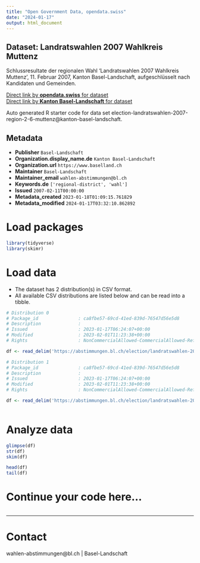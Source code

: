 ```yaml
---
title: "Open Government Data, opendata.swiss"
date: "2024-01-17"
output: html_document
---
```


## Dataset: Landratswahlen 2007 Wahlkreis Muttenz

Schlussresultate der regionalen Wahl 'Landratswahlen 2007 Wahlkreis Muttenz', 11. Februar 2007, Kanton Basel-Landschaft, aufgeschlüsselt nach Kandidaten und Gemeinden.

[Direct link by **opendata.swiss** for dataset](https://opendata.swiss/de/dataset/landratswahlen-2007-wahlkreis-muttenz)<br>
[Direct link by **Kanton Basel-Landschaft** for dataset](https://abstimmungen.bl.ch/election/landratswahlen-2007-region-2-6-muttenz/data)

Auto generated R starter code for data set election-landratswahlen-2007-region-2-6-muttenz@kanton-basel-landschaft.

## Metadata

- **Publisher** `Basel-Landschaft`
- **Organization.display_name.de** `Kanton Basel-Landschaft`
- **Organization.url** `https://www.baselland.ch`
- **Maintainer** `Basel-Landschaft`
- **Maintainer_email** `wahlen-abstimmungen@bl.ch`
- **Keywords.de** `['regional-district', 'wahl']`
- **Issued** `2007-02-11T00:00:00`
- **Metadata_created** `2023-01-18T01:09:15.761829`
- **Metadata_modified** `2024-01-17T03:32:10.862892`


# Load packages

```r

library(tidyverse)
library(skimr)

```

# Load data

-   The dataset has 2 distribution(s) in CSV format.
-   All available CSV distributions are listed below and can be read into a tibble.

```r

# Distribution 0
# Package_id               : ca8fbe57-69cd-41ed-839d-76547d56e5d8
# Description              : 
# Issued                   : 2023-01-17T06:24:07+00:00
# Modified                 : 2023-02-01T11:23:38+00:00
# Rights                   : NonCommercialAllowed-CommercialAllowed-ReferenceRequired

df <- read_delim('https://abstimmungen.bl.ch/election/landratswahlen-2007-region-2-6-muttenz/data-parties-csv')

# Distribution 1
# Package_id               : ca8fbe57-69cd-41ed-839d-76547d56e5d8
# Description              : 
# Issued                   : 2023-01-17T06:24:07+00:00
# Modified                 : 2023-02-01T11:23:38+00:00
# Rights                   : NonCommercialAllowed-CommercialAllowed-ReferenceRequired

df <- read_delim('https://abstimmungen.bl.ch/election/landratswahlen-2007-region-2-6-muttenz/data-csv')



```

# Analyze data

```r

glimpse(df)
str(df)
skim(df)

head(df)
tail(df)

```

# Continue your code here...

```r

```

------------------------------------------------------------------------

# Contact

wahlen-abstimmungen@bl.ch | Basel-Landschaft

